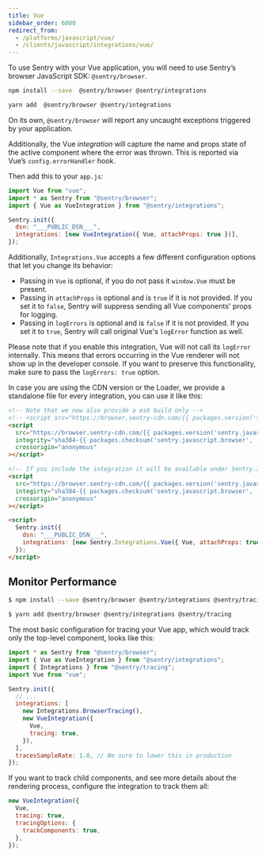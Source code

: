```yaml
---
title: Vue
sidebar_order: 6000
redirect_from:
  - /platforms/javascript/vue/
  - /clients/javascript/integrations/vue/
---
```


To use Sentry with your Vue application, you will need to use Sentry’s browser JavaScript SDK: `@sentry/browser`.

```bash {tabTitle:npm}
npm install --save  @sentry/browser @sentry/integrations
```

```bash {tabTitle:Yarn}
yarn add  @sentry/browser @sentry/integrations
```

On its own, `@sentry/browser` will report any uncaught exceptions triggered by your application.

Additionally, the Vue _integration_ will capture the name and props state of the active component where the error was thrown. This is reported via Vue’s `config.errorHandler` hook.

Then add this to your `app.js`:

```javascript
import Vue from "vue";
import * as Sentry from "@sentry/browser";
import { Vue as VueIntegration } from "@sentry/integrations";

Sentry.init({
  dsn: "___PUBLIC_DSN___",
  integrations: [new VueIntegration({ Vue, attachProps: true })],
});
```

Additionally, `Integrations.Vue` accepts a few different configuration options that let you change its behavior:

- Passing in `Vue` is optional, if you do not pass it `window.Vue` must be present.
- Passing in `attachProps` is optional and is `true` if it is not provided. If you set it to `false`, Sentry will suppress sending all Vue components' props for logging.
- Passing in `logErrors` is optional and is `false` if it is not provided. If you set it to `true`, Sentry will call original Vue's `logError` function as well.

<Alert level="warning" title="Vue Error Handling"><markdown>

Please note that if you enable this integration, Vue will not call its `logError` internally. This means that errors occurring in the Vue renderer will not show up in the developer console.
If you want to preserve this functionality, make sure to pass the `logErrors: true` option.

</markdown></Alert>

In case you are using the CDN version or the Loader, we provide a standalone file for every integration, you can use it
like this:

```html
<!-- Note that we now also provide a es6 build only -->
<!-- <script src="https://browser.sentry-cdn.com/{{ packages.version('sentry.javascript.browser') }}/bundle.es6.min.js" integrity="sha384-{{ packages.checksum('sentry.javascript.browser', 'bundle.es6.min.js', 'sha384-base64') }}" crossorigin="anonymous"></script> -->
<script
  src="https://browser.sentry-cdn.com/{{ packages.version('sentry.javascript.browser') }}/bundle.min.js"
  integrity="sha384-{{ packages.checksum('sentry.javascript.browser', 'bundle.min.js', 'sha384-base64') }}"
  crossorigin="anonymous"
></script>

<!-- If you include the integration it will be available under Sentry.Integrations.Vue -->
<script
  src="https://browser.sentry-cdn.com/{{ packages.version('sentry.javascript.browser') }}/vue.min.js"
  integirty="sha384-{{ packages.checksum('sentry.javascript.browser', 'vue.min.js', 'sha384-base64') }}"
  crossorigin="anonymous"
></script>

<script>
  Sentry.init({
    dsn: "___PUBLIC_DSN___",
    integrations: [new Sentry.Integrations.Vue({ Vue, attachProps: true })],
  });
</script>
```

## Monitor Performance

```bash {tabTitle:npm}
$ npm install --save @sentry/browser @sentry/integrations @sentry/tracing
```

```bash {tabTitle:Yarn}
$ yarn add @sentry/browser @sentry/integrations @sentry/tracing
```

The most basic configuration for tracing your Vue app, which would track only the top-level component, looks like this:

```js
import * as Sentry from "@sentry/browser";
import { Vue as VueIntegration } from "@sentry/integrations";
import { Integrations } from "@sentry/tracing";
import Vue from "vue";

Sentry.init({
  // ...
  integrations: [
    new Integrations.BrowserTracing(),
    new VueIntegration({
      Vue,
      tracing: true,
    }),
  ],
  tracesSampleRate: 1.0, // Be sure to lower this in production
});
```

If you want to track child components, and see more details about the rendering process, configure the integration to track them all:

```js
new VueIntegration({
  Vue,
  tracing: true,
  tracingOptions: {
    trackComponents: true,
  },
});
```